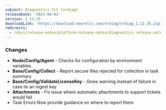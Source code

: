 ```yaml
---
subject: Diagnostics CLI (nrdiag)
releaseDate: '2021-04-01'
version: 1.12.35
downloadLink: 'https://download.newrelic.com/nrdiag/nrdiag_1.12.35.zip'
redirects:
  - /docs/release-notes/platform-release-notes/diagnostics-release-notes/diagnostics-cli-11235
---
```


### Changes

- **Node/Config/Agent** - Checks for configuration by environment variables
- **Base/Config/Collect** - Report secure files rejected for collection in task summary
- **Base/Config/ValidateLicenseKey** - Gives warning instead of failure in case its an ingest key
- **Attachments** - Fix issue where automatic attachments to support tickets would fail
- Task Errors Now provide guidance on where to report them
